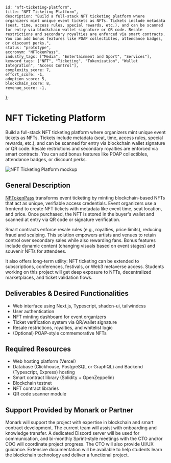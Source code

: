     id: "nft-ticketing-platform",
    title: "NFT Ticketing Platform",
    description: "Build a full-stack NFT ticketing platform where organizers mint unique event tickets as NFTs. Tickets include metadata (seat, time, access rules, special rewards, etc.), and can be scanned for entry via blockchain wallet signature or QR code. Resale restrictions and secondary royalties are enforced via smart contracts. You can add bonus features like POAP collectibles, attendance badges, or discount perks.",
    status: "prototype",
    accronym: "NFTokenPass",
    industry_tags: ["Media", "Entertainment and Sport", "Services"],
    keyword_tags: ["NFT", "Ticketing", "Tokenization", "Wallet Integration", "Access Control"],
    complexity_score: 7,
    effort_score: -1,
    adoption_score: 5,
    blockchain_score: 8,
    revenue_score: -1,
};

# NFT Ticketing Platform

Build a full-stack NFT ticketing platform where organizers mint unique event tickets as NFTs. Tickets include metadata (seat, time, access rules, special rewards, etc.), and can be scanned for entry via blockchain wallet signature or QR code. Resale restrictions and secondary royalties are enforced via smart contracts. You can add bonus features like POAP collectibles, attendance badges, or discount perks.

![NFT Ticketing Platform mockup](/images/project/nft-ticketing-platform.jpg)

## General Description

[NFTokenPass](https://nftokenpass.monark.io) transforms event ticketing by minting blockchain-based NFTs that act as unique, verifiable access credentials. Event organizers use a frontend to create NFT tickets with metadata like event time, seat location, and price. Once purchased, the NFT is stored in the buyer's wallet and scanned at entry via QR code or signature verification.

Smart contracts enforce resale rules (e.g., royalties, price limits), reducing fraud and scalping. This solution empowers artists and venues to retain control over secondary sales while also rewarding fans. Bonus features include dynamic content (changing visuals based on event stages) and souvenir NFTs for attendees.

It also offers long-term utility: NFT ticketing can be extended to subscriptions, conferences, festivals, or Web3 metaverse access. Students working on this project will get deep exposure to NFTs, decentralized marketplaces, and ticket validation flows.

## Deliverables & Desired Functionalities

- Web interface using Next.js, Typescript, shadcn-ui, tailwindcss
- User authentication 
- NFT minting dashboard for event organizers
- Ticket verification system via QR/wallet signature
- Resale restrictions, royalties, and whitelist logic
- (Optional) POAP-style commemorative NFTs

## Required Resources

- Web hosting platform (Vercel)
- Database (Clickhouse, PostgreSQL or GraphQL) and Backend (Typescript, Express) hosting
- Smart contract library (Solidity + OpenZeppelin)
- Blockchain testnet
- NFT contract libraries
- QR code scanner module

## Support Provided by Monark or Partner

Monark will support the project with expertise in blockchain and smart contract development. The current team will assist with onboarding and knowledge transfer. A dedicated Discord server will be used for communication, and bi-monthly Sprint-style meetings with the CTO and/or COO will coordinate project progress. The CTO will also provide UI/UX guidance. Extensive documentation will be available to help students learn the blockchain technology and deliver a functional project.